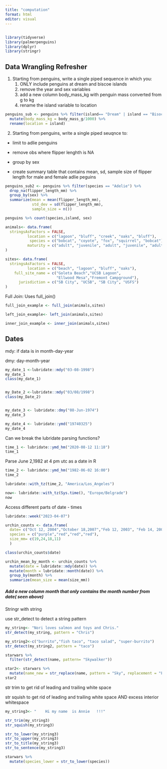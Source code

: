 ```yaml
---
title: "computation"
format: html
editor: visual
---
```


## 

```r
library(tidyverse)
library(palmerpenguins)
library(dplyr)
library(stringr)
```

## Data Wrangling Refresher

1.  Starting from penguins, write a single piped sequence in which you:
    1.  ONLY include penguins at dream and biscoe islands
    2.  remove the year and sex variables
    3.  add a new column body_mass_kg with penguin mass converted from g to kg
    4.  rename the island variable to location

```r
penguins_sub <- penguins %>% filter(island== "Dream" | island == "Bisoce") %>%                 select(-c("year","sex")) %>% 
  mutate(body_mass_kg = body_mass_g/1000) %>% 
  rename(location = island)
```

2.  Starting from penguins, write a single piped seuqnce to:

-   limit to adlie penguins

-   remove obs where flipper lenghth is NA

-   group by sex

-   create summary table that contains mean, sd, sample size of flipper length for male and female adlie peguins

```r
penguins_sub2 <- penguins %>% filter(species == "Adelie") %>% 
  drop_na(flipper_length_mm) %>% 
  group_by(sex) %>% 
  summarize(mean = mean(flipper_length_mm),
            std_dev = sd(flipper_length_mm),
            sample_size = n())

penguins %>% count(species,island, sex)
```

```r
animals<- data.frame(
  stringsAsFactors = FALSE,
          location = c("lagoon", "bluff", "creek", "oaks", "bluff"),
           species = c("bobcat", "coyote", "fox", "squirrel", "bobcat"),
          maturity = c("adult", "juvenile", "adult", "juvenile", "adult")
)
```

```r
sites<- data.frame(
  stringsAsFactors = FALSE,
          location = c("beach", "lagoon", "bluff", "oaks"),
    full_site_name = c("Goleta Beach","UCSB Lagoon",
                       "Ellwood Mesa","Fremont Campground"),
      jurisdiction = c("SB City", "UCSB", "SB City", "USFS")
)
```

Full Join: Uses full_join()

```r
full_join_example <- full_join(animals,sites)
```

```r
left_join_example<- left_join(animals,sites)
```

```r
inner_join_example <- inner_join(animals,sites)
```

## Dates

mdy: if data is in month-day-year

dmy: day-month-year

```r
my_date_1 <-lubridate::mdy("03-08-1998")
my_date_1
class(my_date_1)


my_Date_2 <-lubridate::mdy("03/08/1998")
class(my_Date_2)


my_date_3 <- lubridate::dmy("08-Jun-1974")
my_date_3

my_date_4 <- lubridate::ymd("19740325")
my_date_4


```

Can we break the lubridate parsing functions?

```r
time_1 <- lubridate::ymd_hm("2020-08-12 11:18")
time_1

```

Parse June 2,1982 at 4 pm utc as a date in R

```r
time_2 <- lubridate::ymd_hm("1982-06-02 16:00")
time_2
```

```r
lubridate::with_tz(time_2, "America/Los_Angeles")
```

```r
now<- lubridate::with_tz(Sys.time(), "Europe/Belgrade")
now
```

Access different parts of date - times

```r
lubridate::week("2023-04-07")

```

```r
urchin_counts <- data.frame(
  date= c("Oct 12, 2004","October 18,2007","Feb 12, 2003", "Feb 14, 2008"),
  species = c("purple","red","red","red"),
  size_mm= c(19,24,18,11)
  )

class(urchin_counts$date)
```

```r
urchin_mean_by_month <- urchin_counts %>% 
  mutate(date = lubridate::mdy(date)) %>% 
  mutate(month = lubridate::month(date)) %>% 
  group_by(month) %>% 
  summarize(mean_size = mean(size_mm))


```

##### Add a new column month that only contains the month number from date( seen above)

Stringr with string

use str_detect to detect a string pattern

```r
my_string<- "Nori loves salmon and toys and Chris."
str_detect(my_string, pattern = "Chris")
```

```r
my_string2<-c("burrito","fish taco", "taco salad", "super-burrito")
str_detect(my_string2, pattern = "taco")
```

```r
starwars %>% 
  filter(str_detect(name, pattern= "Skywalker"))
```

```r
star2<- starwars %>% 
  mutate(name_new = str_replace(name, pattern = "Sky", replacement = "Fire"))
star2
```

str trim to get rid of leading and trailing white space

str squish to get rid of leading and trailing white space AND excess interior whitespace

```r
my_string3<- "    Hi my name  is Annie   !!!"

```

```r
str_trim(my_string3)
str_squish(my_string3)
```

```r
str_to_lower(my_string3)
str_to_upper(my_string3)
str_to_title(my_string3)
str_to_sentence(my_string3)
```

```r
starwars %>% 
  mutate(species_lower = str_to_lower(species))
```

